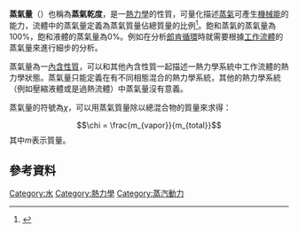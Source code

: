 {{NoteTA
|G1=Physics
}}
{{熱力學}}
'''蒸氣量'''（{{lang-en|'''vapor quality'''}}）也稱為'''蒸氣乾度'''，是一[[熱力學|熱力學]]的性質，可量化描述[[蒸氣|蒸氣]]可產生[[機械能|機械能]]的能力，流體中的蒸氣量定義為蒸氣質量佔總質量的比例<ref name=boles>{{Cite book| last1 = Cengel | first1 = Yunus A. | last2 = Boles | first2 = Michael A. | title = Thermodynamics: an engineering approach | year = 2002 | publisher = McGraw-Hill | location = Boston  | isbn = 0-07-121688-X | pages = 79}}</ref>。飽和蒸氣的蒸氣量為100%，飽和液體的蒸氣量為0%。例如在分析[[郎肯循環|郎肯循環]]時就需要根據[[工作流體|工作流體]]的蒸氣量來進行細步的分析。

蒸氣量為一[[內含性質|內含性質]]，可以和其他內含性質一起描述一熱力學系統中工作流體的熱力學狀態。蒸氣量只能定義在有不同相態混合的熱力學系統，其他的熱力學系統（例如壓縮液體或是過熱流體）中蒸氣量沒有意義。

蒸氣量的符號為<math>\chi</math>，可以用蒸氣質量除以總混合物的質量來求得：
:<math>\chi = \frac{m_{vapor}}{m_{total}}</math>
其中<math>m</math>表示質量。

==參考資料==
{{reflist}}
{{熱力學小作品}}
[[Category:水|Category:水]]
[[Category:熱力學|Category:熱力學]]
[[Category:蒸汽動力|Category:蒸汽動力]]
